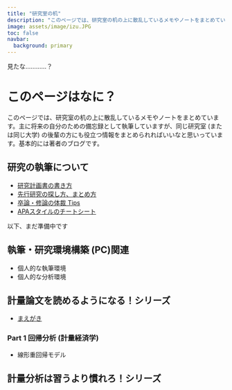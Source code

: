 ```yaml
---
title: "研究室の机"
description: "このページでは、研究室の机の上に散乱しているメモやノートをまとめています。主に将来の自分のための備忘録として執筆していますが、同じ研究室 (または同じ大学) の後輩の方にも役立つ情報をまとめられればいいなと思いっています。基本的には著者のブログです。"
image: assets/image/izu.JPG
toc: false
navbar:
  background: primary
---
```



<div 
  class="column-screen hero-image-container" 
  style="background-image: url(assets/image/izu.JPG);">
  <figcaption class="hero-caption">
    見たな…………？
  </figcaption>
</div>


# このページはなに？
このページでは、研究室の机の上に散乱しているメモやノートをまとめています。主に将来の自分のための備忘録として執筆していますが、同じ研究室 (または同じ大学) の後輩の方にも役立つ情報をまとめられればいいなと思いっています。基本的には著者のブログです。

## 研究の執筆について
- [研究計画書の書き方](/page/research-proposal.qmd)
- [先行研究の探し方、まとめ方](/page/literature.qmd)
- [卒論・修論の体裁 Tips](/page/tips.qmd)
- [APAスタイルのチートシート](/page/apa-style.qmd)


::: {.callout-warning title="工事中につき、ご迷惑おかけします"}
以下、まだ準備中です
:::
## 執筆・研究環境構築 (PC)関連
- 個人的な執筆環境
- 個人的な分析環境


## 計量論文を読めるようになる！シリーズ
- [まえがき](/page/q0_preface.qmd)

### Part 1 回帰分析 (計量経済学)
- 線形重回帰モデル

## 計量分析は習うより慣れろ！シリーズ

